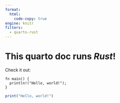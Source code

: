 ```yaml
---
format: 
  html:
    code-copy: true
engine: knitr
filters: 
  - quarto-rust
---
```


# This quarto doc runs *Rust*!

Check it out:

```playground-rust
fn main() {
  println!("Hello, world!");
}
```

```r
print("Hello, world!")
```
